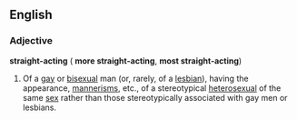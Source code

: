 ==English==
===Adjective===
'''straight-acting''' ({{compar}} '''more straight-acting''', {{superl}} '''most straight-acting''')

#Of a [[gay]] or [[bisexual]] man (or, rarely, of a [[lesbian]]), having the appearance, [[mannerism]]s, etc., of a stereotypical [[heterosexual]] of the same [[sex]] rather than those stereotypically associated with gay men or lesbians.